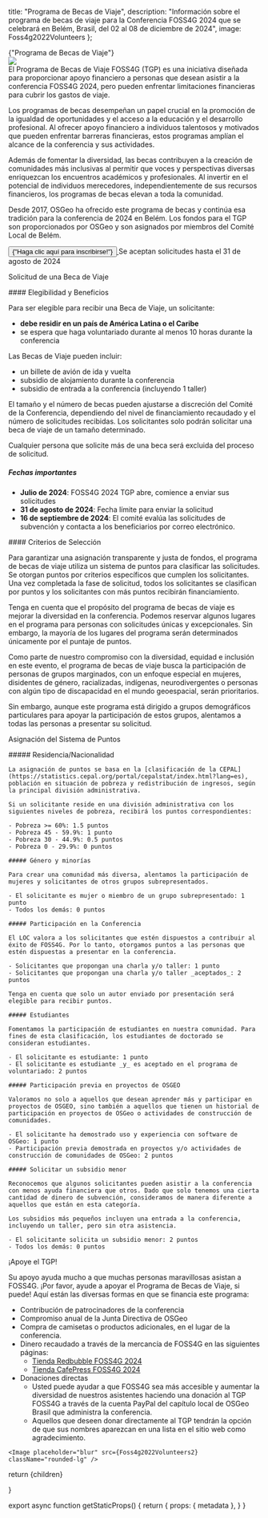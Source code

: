 
  title: "Programa de Becas de Viaje",
  description: "Información sobre el programa de becas de viaje para la Conferencia FOSS4G 2024 que se celebrará en Belém, Brasil, del 02 al 08 de diciembre de 2024",
  image: Foss4g2022Volunteers
};

<Heading color="red" bubble>
  {"Programa de Becas de Viaje"}
</Heading>

<div className="sm:grid sm:grid-cols-2 sm:space-x-4 space-y-4 sm:space-y-0">
  <div className="">
    <Image placeholder="blur" src={Foss4g2022Volunteers} className="rounded-lg" />
  </div>
  <div className="">
  El Programa de Becas de Viaje FOSS4G (TGP) es una iniciativa diseñada para proporcionar apoyo financiero a personas que desean asistir a la conferencia FOSS4G 2024, pero pueden enfrentar limitaciones financieras para cubrir los gastos de viaje.

Los programas de becas desempeñan un papel crucial en la promoción de la igualdad de oportunidades y el acceso a la educación y el desarrollo profesional. Al ofrecer apoyo financiero a individuos talentosos y motivados que pueden enfrentar barreras financieras, estos programas amplían el alcance de la conferencia y sus actividades.

Además de fomentar la diversidad, las becas contribuyen a la creación de comunidades más inclusivas al permitir que voces y perspectivas diversas enriquezcan los encuentros académicos y profesionales. Al invertir en el potencial de individuos merecedores, independientemente de sus recursos financieros, los programas de becas elevan a toda la comunidad.

Desde 2017, OSGeo ha ofrecido este programa de becas y continúa esa tradición para la conferencia de 2024 en Belém. Los fondos para el TGP son proporcionados por OSGeo y son asignados por miembros del Comité Local de Belém.

  <div className="flex">
    <a
    href="https://docs.google.com/forms/d/e/1FAIpQLSfHIsCYqDF6VNfZnXhV7pQ1DGM51TwEwxqtBDEwMlYVqzkHYg/viewform?usp=sharing"
    target="_blank"
    className="non-standard"
    >
    <button className=" border-f4g_red text-white bg-f4g_orange border italic rounded-lg py-2 px-3 text-lg font-ubuntu">
      {"Haga clic aquí para inscribirse!"}
    </button>
    </a>
    <span className="text-f4g_red text-xl font-ubuntu ml-4 font-bold">
    Se aceptan solicitudes hasta el 31 de agosto de 2024
    </span>
  </div>
  </div>
</div>

<Heading color="orange">Solicitud de una Beca de Viaje</Heading>

<div className="sm:grid sm:grid-cols-2 sm:space-x-4 space-y-4 sm:space-y-0">
  <div>
  #### Elegibilidad y Beneficios

  Para ser elegible para recibir una Beca de Viaje, un solicitante:

  - **debe residir en un país de América Latina o el Caribe**
  - se espera que haga voluntariado durante al menos 10 horas durante la conferencia

  Las Becas de Viaje pueden incluir:

  - un billete de avión de ida y vuelta
  - subsidio de alojamiento durante la conferencia
  - subsidio de entrada a la conferencia (incluyendo 1 taller)

  El tamaño y el número de becas pueden ajustarse a discreción del Comité de la Conferencia, dependiendo del nivel de financiamiento recaudado y el número de solicitudes recibidas. Los solicitantes solo podrán solicitar una beca de viaje de un tamaño determinado.

  Cualquier persona que solicite más de una beca será excluida del proceso de solicitud.

  ##### Fechas importantes

  - **Julio de 2024**: FOSS4G 2024 TGP abre, comience a enviar sus solicitudes
  - **31 de agosto de 2024**: Fecha límite para enviar la solicitud
  - **16 de septiembre de 2024**: El comité evalúa las solicitudes de subvención y contacta a los beneficiarios por correo electrónico.
</div>
<div>
#### Criterios de Selección

Para garantizar una asignación transparente y justa de fondos, el programa de becas de viaje utiliza un sistema de puntos para clasificar las solicitudes. Se otorgan puntos por criterios específicos que cumplen los solicitantes. Una vez completada la fase de solicitud, todos los solicitantes se clasifican por puntos y los solicitantes con más puntos recibirán financiamiento.

Tenga en cuenta que el propósito del programa de becas de viaje es mejorar la diversidad en la conferencia. Podemos reservar algunos lugares en el programa para personas con solicitudes únicas y excepcionales. Sin embargo, la mayoría de los lugares del programa serán determinados únicamente por el puntaje de puntos.

Como parte de nuestro compromiso con la diversidad, equidad e inclusión en este evento, el programa de becas de viaje busca la participación de personas de grupos marginados, con un enfoque especial en mujeres, disidentes de género, racializadas, indígenas, neurodivergentes o personas con algún tipo de discapacidad en el mundo geoespacial, serán prioritarios.

Sin embargo, aunque este programa está dirigido a grupos demográficos particulares para apoyar la participación de estos grupos, alentamos a todas las personas a presentar su solicitud.

  </div>
</div>

<Heading color="green">Asignación del Sistema de Puntos</Heading>

<div className="sm:grid sm:grid-cols-2 sm:space-x-4 space-y-4 sm:space-y-0">
  <div>
    ##### Residencia/Nacionalidad

    La asignación de puntos se basa en la [clasificación de la CEPAL](https://statistics.cepal.org/portal/cepalstat/index.html?lang=es), población en situación de pobreza y redistribución de ingresos, según la principal división administrativa.

    Si un solicitante reside en una división administrativa con los siguientes niveles de pobreza, recibirá los puntos correspondientes:

    - Pobreza >= 60%: 1.5 puntos
    - Pobreza 45 - 59.9%: 1 punto
    - Pobreza 30 - 44.9%: 0.5 puntos
    - Pobreza 0 - 29.9%: 0 puntos

    ##### Género y minorías

    Para crear una comunidad más diversa, alentamos la participación de mujeres y solicitantes de otros grupos subrepresentados.

    - El solicitante es mujer o miembro de un grupo subrepresentado: 1 punto
    - Todos los demás: 0 puntos

    ##### Participación en la Conferencia

    El LOC valora a los solicitantes que estén dispuestos a contribuir al éxito de FOSS4G. Por lo tanto, otorgamos puntos a las personas que estén dispuestas a presentar en la conferencia.

    - Solicitantes que propongan una charla y/o taller: 1 punto
    - Solicitantes que propongan una charla y/o taller _aceptados_: 2 puntos

    Tenga en cuenta que solo un autor enviado por presentación será elegible para recibir puntos.

  </div>
  <div>

    ##### Estudiantes

    Fomentamos la participación de estudiantes en nuestra comunidad. Para fines de esta clasificación, los estudiantes de doctorado se consideran estudiantes.

    - El solicitante es estudiante: 1 punto
    - El solicitante es estudiante _y_ es aceptado en el programa de voluntariado: 2 puntos

    ##### Participación previa en proyectos de OSGEO

    Valoramos no solo a aquellos que desean aprender más y participar en proyectos de OSGEO, sino también a aquellos que tienen un historial de participación en proyectos de OSGeo o actividades de construcción de comunidades.

    - El solicitante ha demostrado uso y experiencia con software de OSGeo: 1 punto
    - Participación previa demostrada en proyectos y/o actividades de construcción de comunidades de OSGeo: 2 puntos

    ##### Solicitar un subsidio menor

    Reconocemos que algunos solicitantes pueden asistir a la conferencia con menos ayuda financiera que otros. Dado que solo tenemos una cierta cantidad de dinero de subvención, consideramos de manera diferente a aquellos que están en esta categoría.

    Los subsidios más pequeños incluyen una entrada a la conferencia, incluyendo un taller, pero sin otra asistencia.

    - El solicitante solicita un subsidio menor: 2 puntos
    - Todos los demás: 0 puntos

  </div>
</div>

<Heading color="blue">¡Apoye el TGP!</Heading>

<div className="grid sm:grid-cols-2 sm:space-x-4 gap-y-4 sm:space-y-0">
  <div className="order-last sm:order-first">
    Su apoyo ayuda mucho a que muchas personas maravillosas asistan a FOSS4G. ¡Por favor, ayude a apoyar el Programa de Becas de Viaje, si puede! Aquí están las diversas formas en que se financia este programa:

  - Contribución de patrocinadores de la conferencia
  - Compromiso anual de la Junta Directiva de OSGeo
  - Compra de camisetas o productos adicionales, en el lugar de la conferencia.
  - Dinero recaudado a través de la mercancía de FOSS4G en las siguientes páginas:
    - [Tienda Redbubble FOSS4G 2024](https://www.redbubble.com/people/FOSS4G2024/)
    - [Tienda CafePress FOSS4G 2024](https://www.cafepress.com/shop/FOSS4G2024)
  - Donaciones directas
    - Usted puede ayudar a que FOSS4G sea más accesible y aumentar la diversidad de nuestros asistentes haciendo una donación al TGP FOSS4G a través de la cuenta PayPal del capítulo local de OSGeo Brasil que administra la conferencia.
    - Aquellos que deseen donar directamente al TGP tendrán la opción de que sus nombres aparezcan en una lista en el sitio web como agradecimiento.

  </div>

  <div>

    <Image placeholder="blur" src={Foss4g2022Volunteers2} className="rounded-lg" />
  </div>
</div>

  return <MdxLayout metadata={metadata}>{children}</MdxLayout>

}

export async function getStaticProps() {
  return {
    props: {
      metadata
    },
  }
}
